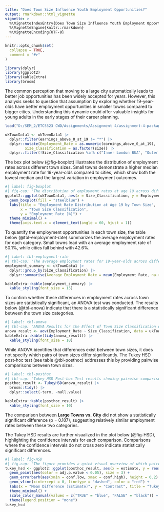 ```yaml
---
title: "Does Town Size Influence Youth Employment Opportunities?"
output: rmarkdown::html_vignette
vignette: >
  %\VignetteIndexEntry{Does Town Size Influence Youth Employment Opportunities?}
  %\VignetteEngine{knitr::rmarkdown}
  %\VignetteEncoding{UTF-8}
---
```


```r
knitr::opts_chunk$set(
  collapse = TRUE,
  comment = "#>"
)
```

```r
library(dplyr)
library(ggplot2)
library(kableExtra)
library(broom)
```

The common perception that moving to a large city automatically leads to better job opportunities has been widely accepted for years. However, this analysis seeks to question that assumption by exploring whether 19-year-olds have better employment opportunities in smaller towns compared to bigger cities. Understanding this dynamic could offer valuable insights for young adults in the early stages of their career planning.

```r
load("D:/SEM_2/ETC5523 CWD/Assignments/Assignment 4/assignment-4-packages-and-shiny-apps-ArunPrakash2901/data/ukTownData1.rda")
```

```r
ukTownData1 <- ukTownData1 |>
  dplyr::filter(earnings_above_0_at_19 != "*") |>
  dplyr::mutate(Employment_Rate = as.numeric(earnings_above_0_at_19), 
         Size_Classification = as.factor(size)) |>
  dplyr::filter(!Size_Classification %in% c("Inner London BUA", "Outer london BUA", "Not BUA", "Other Small BUAs"))
```

The box plot below (@fig-boxplot) illustrates the distribution of employment rates across different town sizes. Small towns demonstrate a higher median employment rate for 19-year-olds compared to cities, which show both the lowest median and the largest variation in employment outcomes.

```r
#| label: fig-boxplot
#| fig-cap: "The distribution of employment rates at age 19 across different town sizes. Cities have the lowest median and largest variation, while Small Towns have the highest variation but a median similar to Medium and Large Towns."
ggplot2::ggplot(ukTownData1, aes(x = Size_Classification, y = Employment_Rate)) +
  geom_boxplot(fill = "steelblue") +
  labs(title = "Employment Rate Distribution at Age 19 by Town Size",
       x = "Town Size Classification",
       y = "Employment Rate (%)") +
  theme_minimal() +
  theme(axis.text.x = element_text(angle = 60, hjust = 1))
```

To quantify the employment opportunities in each town size, the table below (@tbl-employment-rate) summarizes the average employment rates for each category. Small towns lead with an average employment rate of 50.1%, while cities fall behind with 42.6%.

```r
#| label: tbl-employment-rate
#| tbl-cap: "The average employment rates for 19-year-olds across different town sizes. Small towns exhibit the highest average employment rates, while cities show the lowest."
employment_summary <- ukTownData1 |>
  dplyr::group_by(Size_Classification) |>
  dplyr::summarise(Average_Employment_Rate = mean(Employment_Rate, na.rm = TRUE))

kableExtra::kable(employment_summary) |> 
  kable_styling(font_size = 15)
```

To confirm whether these differences in employment rates across town sizes are statistically significant, an ANOVA test was conducted. The results below (@tbl-anova) indicate that there is a statistically significant difference between the town size categories.

```r
#| label: tbl-anova
#| tbl-cap: "ANOVA Results for the Effect of Town Size Classification on Employment Rates at Age 19"
anova_result <- aov(Employment_Rate ~ Size_Classification, data = ukTownData1)
kableExtra::kable(tidy(anova_result)) |> 
  kable_styling(font_size = 10)
```

While ANOVA identifies that differences exist between town sizes, it does not specify which pairs of town sizes differ significantly. The Tukey HSD post-hoc test (see table @tbl-posthoc) addresses this by providing pairwise comparisons between town sizes.

```r
#| label: tbl-posthoc
#| tbl-cap: "Tukey HSD Post-hoc Test results showing pairwise comparisons between town sizes. Small and Medium Towns exhibit significantly higher employment rates than Cities and Large Towns."
posthoc_result <- TukeyHSD(anova_result) |> 
  broom::tidy() |> 
  dplyr::select(-term, -null.value)

kableExtra::kable(posthoc_result) |> 
  kable_styling(font_size = 10) 
```

The comparison between **Large Towns vs. City** did not show a statistically significant difference (p = 0.107), suggesting relatively similar employment rates between these two categories.

The Tukey HSD results are further visualized in the plot below (@fig-HSD), highlighting the confidence intervals for each comparison. Comparisons where the confidence intervals do not cross zero indicate statistically significant differences.

```r
#| label: fig-HSD
#| fig.cap: "The figure provides a quick visual overview of which pairwise comparisons are significant."
tukey_hsd <- ggplot2::ggplot(posthoc_result, aes(x = estimate, y = reorder(contrast, estimate))) +
  geom_point(aes(color = adj.p.value < 0.05), size = 3) + 
  geom_errorbarh(aes(xmin = conf.low, xmax = conf.high), height = 0.2) + 
  geom_vline(xintercept = 0, linetype = "dashed", color = "red") +
  labs(x = "Mean Difference (Estimate)", y = "Contrast", title = "Tukey HSD Post-hoc Test Results") +
  theme_minimal() +
  scale_color_manual(values = c("TRUE" = "blue", "FALSE" = "black")) +
  theme(legend.position = "none")
tukey_hsd
```
